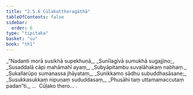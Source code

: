```yaml
---
title: "2.5.6 Cūḷakattheragāthā"
tableOfContents: false
sidebar:
  order: 6
type: "tipitaka"
basket: "su"
book: "th1"
---
```



<DynamicBreadcrumb />

<Division number="211" book="th1">

<Paragraph number="417" type="verses" book="th1">
_“Nadanti morā susikhā supekhuṇā,_  
_Sunīlagīvā sumukhā sugajjino;_  
_Susaddalā cāpi mahāmahī ayaṃ,_  
_Subyāpitambu suvalāhakaṃ nabhaṃ._  

</Paragraph>

</Division>
<Division number="212" book="th1">

<Paragraph number="418" type="verses" book="th1">
_Sukallarūpo sumanassa jhāyataṃ,_  
_Sunikkamo sādhu subuddhasāsane;_  
_Susukkasukkaṃ nipuṇaṃ sududdasaṃ,_  
_Phusāhi taṃ uttamamaccutaṃ padan”ti._  


</Paragraph>
</Division>

<Paragraph number="419" type="center" book="th1">
…  Cūḷako thero… .
</Paragraph>